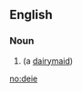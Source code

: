 ==English==

===Noun===
{{en-noun}}

#{{obsolete spelling of|[[dey]]}} (a [[dairymaid]])

[[no:deie]]
